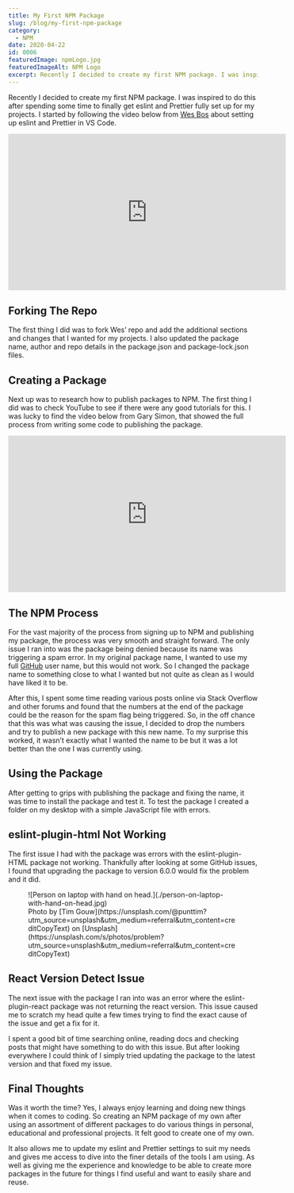 ```yaml
---
title: My First NPM Package
slug: /blog/my-first-npm-package
category:
  - NPM
date: 2020-04-22
id: 0006
featuredImage: npmLogo.jpg
featuredImageAlt: NPM Logo
excerpt: Recently I decided to create my first NPM package. I was inspired to do this after spending some time to finally...
---
```


Recently I decided to create my first NPM package. I was inspired to do this after spending some time to finally get eslint and Prettier fully set up for my projects. I started by following the video below from <a href="https://wesbos.com/">Wes Bos</a> about setting up eslint and Prettier in VS Code.

<iframe
  width="560"
  height="315"
  src="https://www.youtube.com/embed/lHAeK8t94as"
  frameborder="0"
  allow="accelerometer; autoplay; encrypted-media; gyroscope; picture-in-picture"
  allowfullscreen
></iframe>

## Forking The Repo

The first thing I did was to fork Wes’ repo and add the additional sections and changes that I wanted for my projects. I also updated the package name, author and repo details in the package.json and package-lock.json files.

## Creating a Package

Next up was to research how to publish packages to NPM. The first thing I did was to check YouTube to see if there were any good tutorials for this. I was lucky to find the video below from Gary Simon, that showed the full process from writing some code to publishing the package.

<iframe
  width="560"
  height="315"
  src="https://www.youtube.com/embed/4zzbNac6f6Q"
  frameborder="0"
  allow="accelerometer; autoplay; encrypted-media; gyroscope; picture-in-picture"
  allowfullscreen
></iframe>

## The NPM Process

For the vast majority of the process from signing up to NPM and publishing my package, the process was very smooth and straight forward. The only issue I ran into was the package being denied because its name was triggering a spam error. In my original package name, I wanted to use my full <a href="https://github.com/dantay0803">GitHub</a> user name, but this would not work. So I changed the package name to something close to what I wanted but not quite as clean as I would have liked it to be.

After this, I spent some time reading various posts online via Stack Overflow and other forums and found that the numbers at the end of the package could be the reason for the spam flag being triggered. So, in the off chance that this was what was causing the issue, I decided to drop the numbers and try to publish a new package with this new name. To my surprise this worked, it wasn’t exactly what I wanted the name to be but it was a lot better than the one I was currently using.

## Using the Package

After getting to grips with publishing the package and fixing the name, it was time to install the package and test it. To test the package I created a folder on my desktop with a simple JavaScript file with errors.

## eslint-plugin-html Not Working

The first issue I had with the package was errors with the eslint-plugin-HTML package not working. Thankfully after looking at some GitHub issues, I found that upgrading the package to version 6.0.0 would fix the problem and it did.

<figure>
  ![Person on laptop with hand on
  head.](./person-on-laptop-with-hand-on-head.jpg)
  <figcaption>
    Photo by [Tim
    Gouw](https://unsplash.com/@punttim?utm_source=unsplash&utm_medium=referral&utm_content=creditCopyText)
    on
    [Unsplash](https://unsplash.com/s/photos/problem?utm_source=unsplash&utm_medium=referral&utm_content=creditCopyText)
  </figcaption>
</figure>

## React Version Detect Issue

The next issue with the package I ran into was an error where the eslint-plugin-react package was not returning the react version. This issue caused me to scratch my head quite a few times trying to find the exact cause of the issue and get a fix for it.

I spent a good bit of time searching online, reading docs and checking posts that might have something to do with this issue. But after looking everywhere I could think of I simply tried updating the package to the latest version and that fixed my issue.

## Final Thoughts

Was it worth the time? Yes, I always enjoy learning and doing new things when it comes to coding. So creating an NPM package of my own after using an assortment of different packages to do various things in personal, educational and professional projects. It felt good to create one of my own.

It also allows me to update my eslint and Prettier settings to suit my needs and gives me access to dive into the finer details of the tools I am using. As well as giving me the experience and knowledge to be able to create more packages in the future for things I find useful and want to easily share and reuse.
